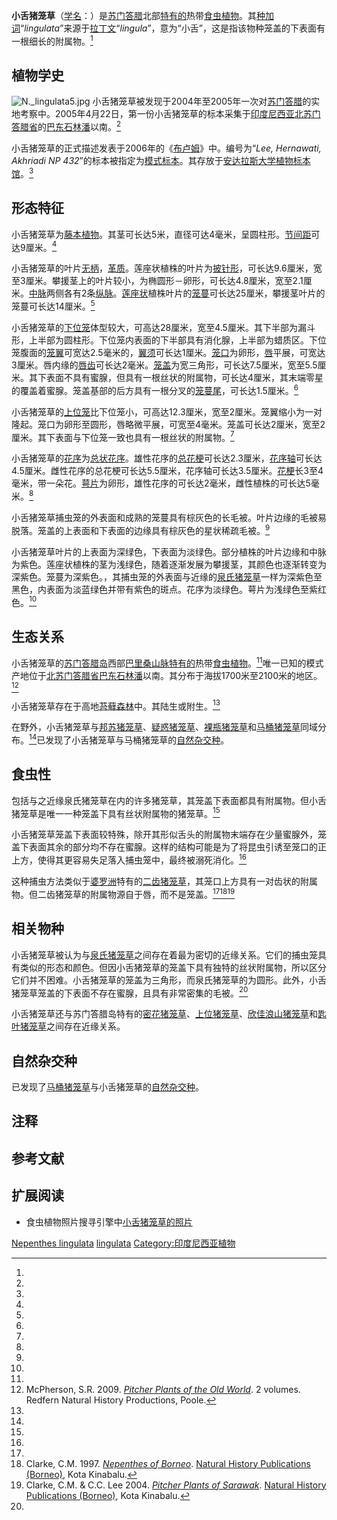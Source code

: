 {{noteTA
|G1=Carnivorous Plant
}}

{{Speciesbox
|image = Nepentheslingulata4.jpg
|image_caption = 小舌猪笼草的下位笼
|taxon=Nepenthes lingulata''
|authority = [[李乾|Chi C.Lee]], [[Hernawati|Hernawati]] & [[Pitra_Akhriadi|Akhriadi]] (2006)<ref name=lingulata>Lee, C.C., Hernawati & P. Akhriadi 2006. [http://www.ingentaconnect.com/content/nhn/blumea/2006/00000051/00000003/art00007 Two new species of ''Nepenthes'' (Nepenthaceae) from North Sumatra] {{Wayback|url=http://www.ingentaconnect.com/content/nhn/blumea/2006/00000051/00000003/art00007 |date=20110805071712 }}. ''[[布卢姆－植物分类学与植物地理学杂志|Blumea]]'' '''51'''(3): 561–568.</ref>
}}

'''小舌猪笼草'''（[[学名|学名]]：''{{lang|la|Nepenthes lingulata}}''）是[[苏门答腊|苏门答腊]]北部[[特有种|特有的]]热带[[食虫植物|食虫植物]]。其[[种加词|种加词]]“''lingulata''”来源于[[拉丁文|拉丁文]]“''lingula''”，意为“小舌”，这是指该物种笼盖的下表面有一根细长的附属物。<ref name=lingulata />

== 植物学史 ==
[[File:N._lingulata5.jpg|thumb]]
小舌猪笼草被发现于2004年至2005年一次对[[苏门答腊|苏门答腊]]的实地考察中。2005年4月22日，第一份小舌猪笼草的标本采集于[[印度尼西亚|印度尼西亚]][[北苏门答腊省|北苏门答腊省]]的[[巴东石林潘|巴东石林潘]]以南。<ref name=lingulata />

小舌猪笼草的正式描述发表于2006年的《[[布卢姆－植物分类学与植物地理学杂志|布卢姆]]》中。{{refn|小舌猪笼草的原[[拉丁文|拉丁文]]描述：<ref name=lingulata />{{Cquote|''N. izumiae'' simile sed operculis ascidiorum base triangularibus-cordatibun, appendice ascidiorum curvata elongata, glandularum nectariarum apicis appendicis dispositis differt. — Typus: ''Lee, Hernawati, Akhriadi NP 432'' (holo ANDA), Indonesia, Sumatera Utara, Bukit Barisan, south of Padang Sidempuan, 22 April 2005..}}|name=lingulata|group="注"}}编号为“''Lee, Hernawati, Akhriadi NP 432''”的标本被指定为[[模式标本|模式标本]]。其存放于[[安达拉斯大学|安达拉斯大学]][[植物标本馆|植物标本馆]]{{small|（ANDA）}}。<ref name=lingulata />

== 形态特征 ==
小舌猪笼草为[[藤本植物|藤本植物]]。其茎可长达5米，直径可达4毫米，呈圆柱形。[[节间距|节间距]]可达9厘米。<ref name=lingulata />

小舌猪笼草的叶片[[wikt:无柄|无柄]]，[[wikt:革质|革质]]。莲座状植株的叶片为[[wikt:披针形|披针形]]，可长达9.6厘米，宽至3厘米。攀援茎上的叶片较小，为椭圆形－卵形，可长达4.8厘米，宽至2.1厘米。[[中脉|中脉]]两侧各有2条[[纵脉|纵脉]]。[[蓮座狀葉叢|莲座状]]植株叶片的[[笼蔓|笼蔓]]可长达25厘米，攀援茎叶片的笼蔓可长达14厘米。<ref name=lingulata />

{{double image|right|N. lingulata4.jpg|200|Nepentheslingulata2.jpg|200|小舌猪笼草的下位笼（左）及上位笼（右）}}

小舌猪笼草的[[下位捕虫笼|下位笼]]体型较大，可高达28厘米，宽至4.5厘米。其下半部为漏斗形，上半部为圆柱形。下位笼内表面的下半部具有消化腺，上半部为蜡质区。下位笼腹面的[[笼翼|笼翼]]可宽达2.5毫米的，[[翼须|翼须]]可长达1厘米。[[笼口|笼口]]为卵形，[[猪笼草#唇|唇]]平展，可宽达3厘米。唇内缘的[[唇齿|唇齿]]可长达2毫米。[[笼盖|笼盖]]为宽三角形，可长达7.5厘米，宽至5.5厘米。其下表面不具有蜜腺，但具有一根丝状的附属物，可长达4厘米，其末端零星的覆盖着蜜腺。笼盖基部的后方具有一根分叉的[[笼蔓尾|笼蔓尾]]，可长达1.5厘米。<ref name=lingulata />

小舌猪笼草的[[上位捕虫笼|上位笼]]比下位笼小，可高达12.3厘米，宽至2厘米。笼翼缩小为一对隆起。笼口为卵形至圆形，唇略微平展，可宽至4毫米。笼盖可长达2厘米，宽至2厘米。其下表面与下位笼一致也具有一根丝状的附属物。<ref name=lingulata />

小舌猪笼草的[[花序|花序]]为[[总状花序|总状花序]]。雄性花序的[[总花梗|总花梗]]可长达2.3厘米，[[花序轴|花序轴]]可长达4.5厘米。雌性花序的总花梗可长达5.5厘米，花序轴可长达3.5厘米。[[花梗|花梗]]长3至4毫米，带一朵花。[[萼片|萼片]]为卵形，雄性花序的可长达2毫米，雌性植株的可长达5毫米。<ref name=lingulata />

小舌猪笼草捕虫笼的外表面和成熟的笼蔓具有棕灰色的长毛被。叶片边缘的毛被易脱落。笼盖的上表面和下表面的边缘具有棕灰色的星状稀疏毛被。<ref name=lingulata />

小舌猪笼草叶片的上表面为深绿色，下表面为淡绿色。部分植株的叶片边缘和中脉为紫色。莲座状植株的茎为浅绿色，随着逐渐发展为攀援茎，其颜色也逐渐转变为深紫色。笼蔓为深紫色。，其捕虫笼的外表面与近缘的[[泉氏猪笼草|泉氏猪笼草]]{{small|（''N. izumiae''）}}一样为深紫色至黑色，内表面为淡蓝绿色并带有紫色的斑点。花序为淡绿色。萼片为浅绿色至紫红色。<ref name=lingulata />

{{double image|left|N. jamban and N. lingulata2.jpg|200|N. jamban and N. lingulata.jpg|200|在高地山地森林中[[马桶猪笼草|马桶猪笼草]]与小舌猪笼草同域分布，示其下位笼（左）及上位笼（右）}}

== 生态关系 ==
小舌猪笼草的[[苏门答腊岛|苏门答腊岛]]西部[[巴里桑山脉|巴里桑山脉]][[特有种|特有的]]热带[[食虫植物|食虫植物]]。<ref name=lingulata />唯一已知的模式产地位于[[北苏门答腊省|北苏门答腊省]][[巴东石林潘|巴东石林潘]]以南。其分布于海拔1700米至2100米的地区。<ref name=McPherson>McPherson, S.R. 2009. ''[[旧大陆的猪笼草|Pitcher Plants of the Old World]]''. 2 volumes. Redfern Natural History Productions, Poole.</ref>

小舌猪笼草存在于高地[[苔藓森林|苔藓森林]]中。其陆生或附生。<ref name=lingulata />

在野外，小舌猪笼草与[[邦苏猪笼草|邦苏猪笼草]]{{small|（''N. bongso''）}}、[[疑惑猪笼草|疑惑猪笼草]]{{small|（''N. dubia''）}}、[[裸瓶猪笼草|裸瓶猪笼草]]{{small|（''N. gymnamphora''）}}和[[马桶猪笼草|马桶猪笼草]]{{small|（''N. jamban''）}}同域分布。<ref name=lingulata />已发现了小舌猪笼草与马桶猪笼草的[[自然杂交种|自然杂交种]]。

== 食虫性 ==
包括与之近缘泉氏猪笼草在内的许多猪笼草，其笼盖下表面都具有附属物。但小舌猪笼草是唯一一种笼盖下具有丝状附属物的猪笼草。<ref name=lingulata />

小舌猪笼草笼盖下表面较特殊，除开其形似舌头的附属物末端存在少量蜜腺外，笼盖下表面其余的部分均不存在蜜腺。这样的结构可能是为了将昆虫引诱至笼口的正上方，使得其更容易失足落入捕虫笼中，最终被溺死消化。<ref name=lingulata />

这种捕虫方法类似于[[婆罗洲|婆罗洲]]特有的[[二齿猪笼草|二齿猪笼草]]{{small|（''N. bicalcarata''）}}，其笼口上方具有一对齿状的附属物。但二齿猪笼草的附属物源自于唇，而不是笼盖。<ref name=lingulata /><ref>Clarke, C.M. 1997. ''[[婆罗洲的猪笼草属植物|Nepenthes of Borneo]]''. [[自然历史出版社_(婆罗洲)|Natural History Publications (Borneo)]], Kota Kinabalu.</ref><ref>Clarke, C.M. & C.C. Lee 2004. ''[[沙捞越的猪笼草|Pitcher Plants of Sarawak]]''. [[自然历史出版社_(婆罗洲)|Natural History Publications (Borneo)]], Kota Kinabalu.</ref>

== 相关物种 ==
{{double image|right|Nepentheslingulata3.jpg|200|Nepenthes jamban × Nepenthes lingulata.jpg|200|小舌猪笼草笼盖下表面的丝状附属物（左），马桶猪笼草与小舌猪笼草的自然杂交种的下位笼（右）}}

小舌猪笼草被认为与[[泉氏猪笼草|泉氏猪笼草]]之间存在着最为密切的近缘关系。它们的捕虫笼具有类似的形态和颜色。但因小舌猪笼草的笼盖下具有独特的丝状附属物，所以区分它们并不困难。小舌猪笼草的笼盖为三角形，而泉氏猪笼草的为圆形。此外，小舌猪笼草笼盖的下表面不存在蜜腺，且具有非常密集的毛被。<ref name=lingulata />

小舌猪笼草还与苏门答腊岛特有的[[密花猪笼草|密花猪笼草]]{{small|（''N. densiflora''）}}、[[上位猪笼草|上位猪笼草]]{{small|（''N. diatas''）}}、[[欣佳浪山猪笼草|欣佳浪山猪笼草]]{{small|（''N. singalana''）}}和[[匙叶猪笼草|匙叶猪笼草]]{{small|（''N. spathulata''）}}之间存在近缘关系。

== 自然杂交种 ==
已发现了[[马桶猪笼草|马桶猪笼草]]与小舌猪笼草的[[自然杂交种|自然杂交种]]{{small|（''N. jamban'' × ''N. lingulata''）}}。

== 注释 ==
{{reflist|group="注"}}

== 参考文献 ==
{{reflist|2}}

== 扩展阅读 ==
{{refbegin}}
* 食虫植物照片搜寻引擎中[http://www.cpphotofinder.com/nepenthes-lingulata-490.html 小舌猪笼草的照片] {{Wayback|url=http://www.cpphotofinder.com/nepenthes-lingulata-490.html |date=20110708201148 }}
{{commons-inline|Nepenthes lingulata|小舌猪笼草}}
{{wikispecies-inline|Nepenthes lingulata|小舌猪笼草}}
{{refend}}

{{Nepenthes}}
{{Taxonbar|from=Q6994732}}

[[Category:亚洲食虫植物|Nepenthes lingulata]]
[[Category:猪笼草属|lingulata]]
[[Category:印度尼西亚植物|Category:印度尼西亚植物]]